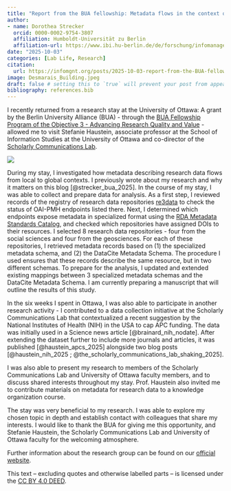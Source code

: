 ```yaml
---
title: "Report from the BUA fellowship: Metadata flows in the context of research data"
author:
- name: Dorothea Strecker
  orcid: 0000-0002-9754-3807
  affiliation: Humboldt-Universität zu Berlin
  affiliation-url: https://www.ibi.hu-berlin.de/de/forschung/infomanagement/teaminfomanagement 
date: "2025-10-03"
categories: [Lab Life, Research]
citation:
  url: https://infomgnt.org/posts/2025-10-03-report-from-the-BUA-fellowship-metadata-flows-in-the-context-of-research-data/
image: Desmarais_Building.jpeg
draft: false # setting this to `true` will prevent your post from appearing on your listing page until you're ready!
bibliography: references.bib
---
```


I recently returned from a research stay at the University of Ottawa: A grant by the Berlin University Alliance (BUA) - through the [BUA Fellowship Program of the Objective 3 - Advancing Research Quality and Value](https://www.berlin-university-alliance.de/en/commitments/research-quality/forschung/fellowship/index.html) - allowed me to visit Stefanie Haustein, associate professor at the School of Information Studies at the University of Ottawa and co-director of the [Scholarly Communications Lab](https://www.scholcommlab.ca/).

![](Desmarais_Building.jpeg)

During my stay, I investigated how metadata describing research data flows from local to global contexts. I previously wrote about my research and why it matters on this blog [@strecker_bua_2025]. In the course of my stay, I was able to collect and prepare data for analysis. As a first step, I reviewed records of the registry of research data repositories [re3data](https://www.re3data.org) to check the status of OAI-PMH endpoints listed there. Next, I determined which endpoints expose metadata in specialized format using the [RDA Metadata Standards Catalog](https://rdamsc.bath.ac.uk), and checked which repositories have assigned DOIs to their resources. I selected 8 research data repositories - four from the social sciences and four from the geosciences. For each of these repositories, I retrieved metadata records based on (1) the specialized metadata schema, and (2) the DataCite Metadata Schema. The procedure I used ensures that these records describe the same resource, but in two different schemas. To prepare for the analysis, I updated and extended existing mappings between 3 specialized metadata schemas and the DataCite Metadata Schema. I am currently preparing a manuscript that will outline the results of this study.

In the six weeks I spent in Ottawa, I was also able to participate in another research activity - I contributed to a data collection initiative at the Scholarly Communications Lab that contextualized a recent suggestion by the National Institutes of Health (NIH) in the USA to cap APC funding. The data was initially used in a Science news article [@brainard_nih_nodate]. After extending the dataset further to include more journals and articles, it was published [@haustein_apcs_2025] alongside two blog posts [@haustein_nih_2025 ; @the_scholarly_communications_lab_shaking_2025].

I was also able to present my research to members of the Scholarly Communications Lab and University of Ottawa faculty members, and to discuss shared interests throughout my stay. Prof. Haustein also invited me to contribute materials on metadata for research data to a knowledge organization course.

The stay was very beneficial to my research. I was able to explore my chosen topic in depth and establish contact with colleagues that share my interests. I would like to thank the BUA for giving me this opportunity, and Stefanie Haustein, the Scholarly Communications Lab and University of Ottawa faculty for the welcoming atmosphere.

Further information about the research group can be found on our [official website](http://hu.berlin/infomgnt).

This text – excluding quotes and otherwise labelled parts – is licensed under the [CC BY 4.0 DEED](https://creativecommons.org/licenses/by/4.0/deed.de).
